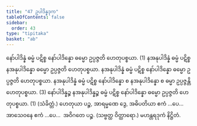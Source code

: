 ```yaml
---
title: "47 ဥပါဒိန္နဒုက"
tableOfContents: false
sidebar:
  order: 43
type: "tipitaka"
basket: "ab"
---
```



<DynamicBreadcrumb />

<Division number="66">

<Paragraph number="203">
နော်ပါဒိန္နံ ဓမ္မံ ပဋိစ္စ နော်ပါဒိန္နော ဓမ္မော ဥပ္ပဇ္ဇတိ ဟေတုပစ္စယာ. (1)
</Paragraph>

<Paragraph number="204">
နအနုပါဒိန္နံ ဓမ္မံ ပဋိစ္စ နအနုပါဒိန္နော ဓမ္မော ဥပ္ပဇ္ဇတိ ဟေတုပစ္စယာ. နအနုပါဒိန္နံ ဓမ္မံ ပဋိစ္စ နော်ပါဒိန္နော ဓမ္မော ဥပ္ပဇ္ဇတိ ဟေတုပစ္စယာ. နအနုပါဒိန္နံ ဓမ္မံ ပဋိစ္စ နော်ပါဒိန္နော စ နအနုပါဒိန္နော စ ဓမ္မာ ဥပ္ပဇ္ဇန္တိ ဟေတုပစ္စယာ. (3)
</Paragraph>

<Paragraph number="205">
နော်ပါဒိန္နဉ္စ နအနုပါဒိန္နဉ္စ ဓမ္မံ ပဋိစ္စ နော်ပါဒိန္နော ဓမ္မော ဥပ္ပဇ္ဇတိ ဟေတုပစ္စယာ. (1) (သံခိတ္တံ.)
</Paragraph>

<Paragraph number="206">
ဟေတုယာ ပဉ္စ, အာရမ္မဏေ ဒွေ, အဓိပတိယာ ဧကံ …ပေ…  အာသေဝနေ ဧကံ …ပေ…  အဝိဂတေ ပဉ္စ. (သဗ္ဗတ္ထ ဝိတ္ထာရော.)

</Paragraph>
</Division>

<Paragraph number="207" type="center">
မဟန္တရဒုကံ နိဋ္ဌိတံ.
</Paragraph>